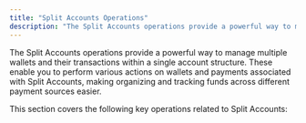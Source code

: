 ```yaml
---
title: "Split Accounts Operations"
description: "The Split Accounts operations provide a powerful way to manage multiple wallets and their transactions within a single account structure."
---
```





The Split Accounts operations provide a powerful way to manage multiple wallets and their transactions within a single account structure. These enable you to perform various actions on wallets and payments associated with Split Accounts, making organizing and tracking funds across different payment sources easier.

This section covers the following key operations related to Split Accounts:

<CardList cols={3}>
  <Card
    title="Get Wallets in Split Account"
    link="/flow/fondy-flow-api/split-accounts-operations/get-wallets-in-split-account"
    icon="wallet"
    description="Retrieve details of all wallets within a specific Split Account."
  />
  <Card
    title="Create Wallet Under the Split Account"
    link="/flow/fondy-flow-api/split-accounts-operations/create-wallet-under-the-split-account"
    icon="plus-square"
    description="Create a new wallet for handling transactions under a designated Split Account."
  />
  <Card
    title="Create Payment"
    link="/flow/fondy-flow-api/split-accounts-operations/create-split-payment"
    icon="money"
    description="Initiate payments or transfers between wallets, including different types such as transfers, reversals, and payouts."
  />
  <Card
    title="Get Payment from Wallet"
    link="/flow/fondy-flow-api/split-accounts-operations/get-payment-from-wallet-in-split-account"
    icon="receipt"
    description="Retrieve the details of a specific payment from a wallet in a Split Account."
  />
  <Card
    title="Get Transaction List of Wallet"
    link="/flow/fondy-flow-api/split-accounts-operations/get-transaction-list-of-wallet"
    icon="list"
    description="Access the transaction history of a wallet under a Split Account, with details about each transaction."
  />
  <Card
    title="Get Default Wallet"
    link="/flow/fondy-flow-api/split-accounts-operations/get-default-wallet-in-split-account"
    icon="star"
    description="Retrieve the default wallet linked to a Split Account, typically used for initiating payments or managing funds."
  />
</CardList>

